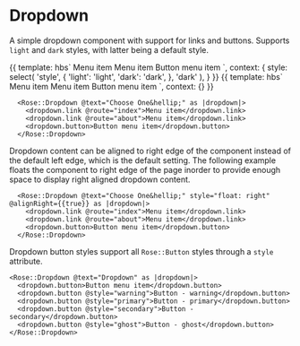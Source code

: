 
<Meta title="Rose|Dropdown" component="Dropdown" />

# Dropdown

A simple dropdown component with support for links and buttons. Supports `light` and `dark` styles, with latter being a default style.

<Preview>
  <Story name="Basic Dropdown" height="5rem">{{
    template: hbs`
      <Rose::Dropdown @text="Choose One&hellip;" @icon="user-organization" @style={{style}} as |dropdown|>
        <dropdown.link @route="index">Menu item</dropdown.link>
        <dropdown.link @route="about">Menu item</dropdown.link>
        <dropdown.button>Button menu item</dropdown.button>
      </Rose::Dropdown>
    `,
    context: {
      style: select(
        'style',
        {
          'light': 'light',
          'dark': 'dark',
        },
        'dark'
      ),
    }
  }}</Story>
</Preview>

<Preview>
  <Story name="Icon-only Dropdown" height="5rem">{{
    template: hbs`
      <Rose::Dropdown @text="Choose One&hellip;" @icon="user-organization" @iconOnly={{true}} as |dropdown|>
        <dropdown.link @route="index">Menu item</dropdown.link>
        <dropdown.link @route="about">Menu item</dropdown.link>
        <dropdown.button>Button menu item</dropdown.button>
      </Rose::Dropdown>
    `,
    context: {}
  }}</Story>
</Preview>


```htmlbars
  <Rose::Dropdown @text="Choose One&hellip;" as |dropdown|>
    <dropdown.link @route="index">Menu item</dropdown.link>
    <dropdown.link @route="about">Menu item</dropdown.link>
    <dropdown.button>Button menu item</dropdown.button>
  </Rose::Dropdown>
```

Dropdown content can be aligned to right edge of the component instead of the default left edge, which is the default setting. The following example floats the component to right edge of the page inorder to provide enough space to display right aligned dropdown content.

```htmlbars
  <Rose::Dropdown @text="Choose One&hellip;" style="float: right" @alignRight={{true}} as |dropdown|>
    <dropdown.link @route="index">Menu item</dropdown.link>
    <dropdown.link @route="about">Menu item</dropdown.link>
    <dropdown.button>Button menu item</dropdown.button>
  </Rose::Dropdown>
```

Dropdown button styles support all `Rose::Button` styles through a `style` attribute.

```htmlbars
<Rose::Dropdown @text="Dropdown" as |dropdown|>
  <dropdown.button>Button menu item</dropdown.button>
  <dropdown.button @style="warning">Button - warning</dropdown.button>
  <dropdown.button @style="primary">Button - primary</dropdown.button>
  <dropdown.button @style="secondary">Button - secondary</dropdown.button>
  <dropdown.button @style="ghost">Button - ghost</dropdown.button>
</Rose::Dropdown>
```
